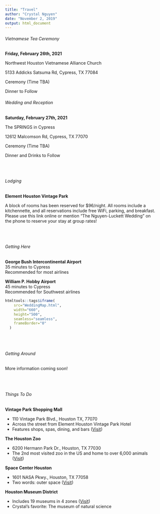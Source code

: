 ```yaml
---
title: "Travel"
author: "Crystal Nguyen"
date: "November 2, 2019"
output: html_document
---
```



<div class = "row">
<div class = "col-md-6">

###### Vietnamese Tea Ceremony

**Friday, February 26th, 2021**

Northwest Houston Vietnamese Alliance Church

5133 Addicks Satsuma Rd, Cypress, TX 77084

Ceremony (Time TBA) 
<!-- 5:00 pm -->

Dinner to Follow
 
</div>
<div class = "col-md-6">

###### Wedding and Reception

**Saturday, February 27th, 2021**

The SPRINGS in Cypress

12612 Malcomson Rd, Cypress, TX 77070

Ceremony (Time TBA)
<!-- 4:00 pm -->

Dinner and Drinks to Follow

</div>
</div>

<br>
<br>

###### Lodging

**Element Houston Vintage Park**

A block of rooms has been reserved for $96/night. All rooms include a kitchennette, and all reservations include free WiFi, parking, and breakfast. Please use this link online or mention "The Nguyen-Luckett Wedding" on the phone to reserve your stay at group rates!

<br>
<br>

###### Getting Here

<div class = "row">
<div class = "col-md-6">
**George Bush Intercontinental Airport**
<br>
35 minutes to Cypress
<br>
Recommended for most airlines

</div>
<div class = "col-md-6">
**William P. Hobby Airport**
<br>
45 minutes to Cypress
<br>
Recommended for Southwest airlines
</div>
</div>


```r
htmltools::tags$iframe(
    src="WeddingMap.html",
    width="660",
    height="500",
    seamless="seamless",
    frameBorder="0"
  )
```

<br>
<br>

###### Getting Around

More information coming soon!

<br>
<br>

###### Things To Do
<div align="left">
**Vintage Park Shopping Mall**
<div class="nobullet">
* 110 Vintage Park Blvd., Houston TX, 77070
* Across the street from Element Houston Vintage Park Hotel
* Features shops, spas, dining, and bars ([Visit](http://www.vintageparkhouston.com/))
</div>
**The Houston Zoo**
<div class="nobullet">
* 6200 Hermann Park Dr., Houston, TX 77030
* The 2nd most visited zoo in the US and home to over 6,000 animals ([Visit](https://www.houstonzoo.org))
</div>
**Space Center Houston**
<div class="nobullet">
* 1601 NASA Pkwy., Houston, TX 77058
* Two words: outer space ([Visit](https://spacecenter.org/))
</div>
**Houston Museum District**
<div class="nobullet">
* Includes 19 museums in 4 zones ([Visit](https://houmuse.org/))
* Crystal's favorite: The museum of natural science
</div>
</div>


